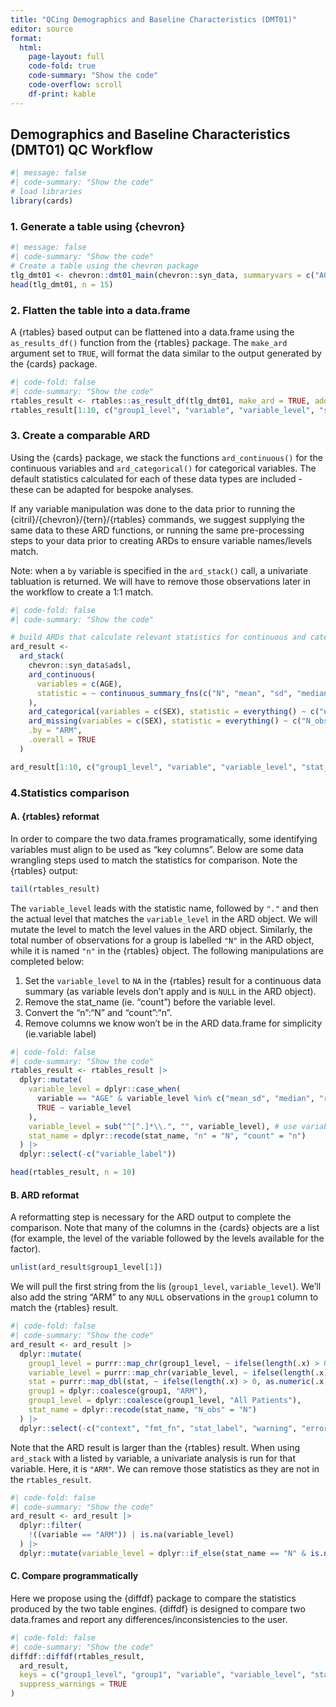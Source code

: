 ```yaml
---
title: "QCing Demographics and Baseline Characteristics (DMT01)"
editor: source
format: 
  html:
    page-layout: full
    code-fold: true
    code-summary: "Show the code"
    code-overflow: scroll 
    df-print: kable
---
```


## Demographics and Baseline Characteristics (DMT01) QC Workflow
```r
#| message: false
#| code-summary: "Show the code"
# load libraries
library(cards)
```
### 1. Generate a table using {chevron}

```r
#| message: false
#| code-summary: "Show the code"
# Create a table using the chevron package
tlg_dmt01 <- chevron::dmt01_main(chevron::syn_data, summaryvars = c("AGE", "SEX"))
head(tlg_dmt01, n = 15)
```

### 2. Flatten the table into a data.frame

A {rtables} based output can be flattened into a data.frame using the `as_results_df()` function from the {rtables} package. 
The `make_ard` argument set to `TRUE`, will format the data similar to the output generated by the {cards} package.

```r
#| code-fold: false
#| code-summary: "Show the code"
rtables_result <- rtables::as_result_df(tlg_dmt01, make_ard = TRUE, add_tbl_str_decimals = FALSE)
rtables_result[1:10, c("group1_level", "variable", "variable_level", "stat_name", "stat")]
```

### 3. Create a comparable ARD

Using the {cards} package, we stack the functions `ard_continuous()` for the continuous variables and `ard_categorical()` for categorical variables. The default statistics calculated for each of these data types are included - these can be adapted for bespoke analyses.

If any variable manipulation was done to the data prior to running the {citril}/{chevron}/{tern}/{rtables} commands, we suggest supplying the same data to these ARD functions, or running the same pre-processing steps to your data prior to creating ARDs to ensure variable names/levels match.

Note: when a `by` variable is specified in the  `ard_stack()` call, a univariate tabluation is returned. We will have to remove those observations later in the workflow to create a 1:1 match. 

```r
#| code-fold: false
#| code-summary: "Show the code"

# build ARDs that calculate relevant statistics for continuous and categorical variables.
ard_result <-
  ard_stack(
    chevron::syn_data$adsl,
    ard_continuous(
      variables = c(AGE),
      statistic = ~ continuous_summary_fns(c("N", "mean", "sd", "median", "min", "max"))
    ),
    ard_categorical(variables = c(SEX), statistic = everything() ~ c("n", "p")),
    ard_missing(variables = c(SEX), statistic = everything() ~ c("N_obs")),
    .by = "ARM",
    .overall = TRUE
  )

ard_result[1:10, c("group1_level", "variable", "variable_level", "stat_name", "stat")]
```

### 4.Statistics comparison

#### A. {rtables} reformat
In order to compare the two data.frames programatically, some identifying variables must align to be used as "key columns". Below are some data wrangling steps used to match the statistics for comparison. Note the {rtables} output:

```r
tail(rtables_result)
```

The `variable_level` leads with the statistic name, followed by `"."` and then the actual level that matches the `variable_level` in the ARD object. We will mutate the level to match the level values in the ARD object. Similarly, the total number of observations for a group is labelled `"N"` in the ARD object, while it is named `"n"` in the {rtables} object. The following manipulations are completed below:

1.  Set the `variable_level` to `NA` in the {rtables} result for a continuous data summary (as variable levels don't apply and is `NULL` in the ARD object).
2.  Remove the stat_name (ie. "count") before the variable level.
3.  Convert the "n":"N" and "count":"n".
4.  Remove columns we know won't be in the ARD data.frame for simplicity (ie.variable label)

```r
#| code-fold: false
#| code-summary: "Show the code"
rtables_result <- rtables_result |>
  dplyr::mutate(
    variable_level = dplyr::case_when(
      variable == "AGE" & variable_level %in% c("mean_sd", "median", "range", "n") ~ NA_character_,
      TRUE ~ variable_level
    ),
    variable_level = sub("^[^.]*\\.", "", variable_level), # use variable_label
    stat_name = dplyr::recode(stat_name, "n" = "N", "count" = "n")
  ) |>
  dplyr::select(-c("variable_label"))

head(rtables_result, n = 10)
```

#### B. ARD reformat
A reformatting step is necessary for the ARD output to complete the comparison. Note that many of the columns in the {cards} objects are a list (for example, the level of the variable followed by the levels available for the factor).

```r
unlist(ard_result$group1_level[1])
```

We will pull the first string from the lis (`group1_level`, `variable_level`). We'll also add the string "ARM" to any `NULL` observations in the `group1` column to match the {rtables} result.

```r
#| code-fold: false
#| code-summary: "Show the code"
ard_result <- ard_result |>
  dplyr::mutate(
    group1_level = purrr::map_chr(group1_level, ~ ifelse(length(.x) > 0, as.character(.x[[1]]), NA_real_)),
    variable_level = purrr::map_chr(variable_level, ~ ifelse(length(.x) > 0, as.character(.x[[1]]), NA_real_)),
    stat = purrr::map_dbl(stat, ~ ifelse(length(.x) > 0, as.numeric(.x[[1]]), NA_real_)),
    group1 = dplyr::coalesce(group1, "ARM"),
    group1_level = dplyr::coalesce(group1_level, "All Patients"),
    stat_name = dplyr::recode(stat_name, "N_obs" = "N")
  ) |>
  dplyr::select(-c("context", "fmt_fn", "stat_label", "warning", "error"))
```

Note that the ARD result is larger than the {rtables} result. 
When using `ard_stack` with a listed `by` variable, a univariate analysis is run for that variable. 
Here, it is `"ARM"`.  We can remove those statistics as they are not in the `rtables_result`.

```r
#| code-fold: false
#| code-summary: "Show the code"
ard_result <- ard_result |>
  dplyr::filter(
    !((variable == "ARM")) | is.na(variable_level)
  ) |>
  dplyr::mutate(variable_level = dplyr::if_else(stat_name == "N" & is.na(variable_level) & variable != "AGE", "n", variable_level))
```

#### C. Compare programmatically
Here we propose using the {diffdf} package to compare the statistics produced by the two table engines. {diffdf} is designed to compare two data.frames and report any differences/inconsistencies to the user.

```r
#| code-fold: false
#| code-summary: "Show the code"
diffdf::diffdf(rtables_result,
  ard_result,
  keys = c("group1_level", "group1", "variable", "variable_level", "stat_name"),
  suppress_warnings = TRUE
)
```
